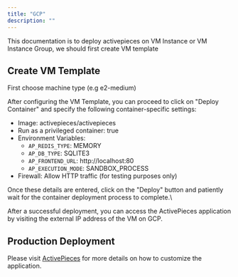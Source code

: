 ```yaml
---
title: "GCP"
description: ""
---
```


This documentation is to deploy activepieces on VM Instance or VM Instance Group, we should first create VM template

## Create VM Template

First choose machine type (e.g e2-medium)

After configuring the VM Template, you can proceed to click on "Deploy Container" and specify the following container-specific settings:

- Image: activepieces/activepieces
- Run as a privileged container: true
- Environment Variables:
  - `AP_REDIS_TYPE`: MEMORY
  - `AP_DB_TYPE`: SQLITE3
  - `AP_FRONTEND_URL`: http://localhost:80
  - `AP_EXECUTION_MODE`: SANDBOX_PROCESS
- Firewall: Allow HTTP traffic (for testing purposes only)

Once these details are entered, click on the "Deploy" button and patiently wait for the container deployment process to complete.\

After a successful deployment, you can access the ActivePieces application by visiting the external IP address of the VM on GCP.

## Production Deployment

Please visit [ActivePieces](/install/configuration/environment-variables) for more details on how to customize the application.
